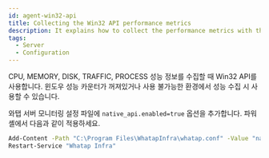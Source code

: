 ```yaml
---
id: agent-win32-api
title: Collecting the Win32 API performance metrics
description: It explains how to collect the performance metrics with the Win32 API.
tags:
  - Server
  - Configuration
---
```


CPU, MEMORY, DISK, TRAFFIC, PROCESS 성능 정보를 수집할 때 Win32 API를 사용합니다. 윈도우 성능 카운터가 꺼져있거나 사용 불가능한 환경에서 성능 수집 시 사용할 수 있습니다.

와탭 서버 모니터링 설정 파일에 `native_api.enabled=true` 옵션을 추가합니다. 파워셸에서 다음과 같이 적용하세요.

```bash title='Windows Powershell'
Add-Content -Path "C:\Program Files\WhatapInfra\whatap.conf" -Value "native_api.enabled=true"
Restart-Service "Whatap Infra"
```
